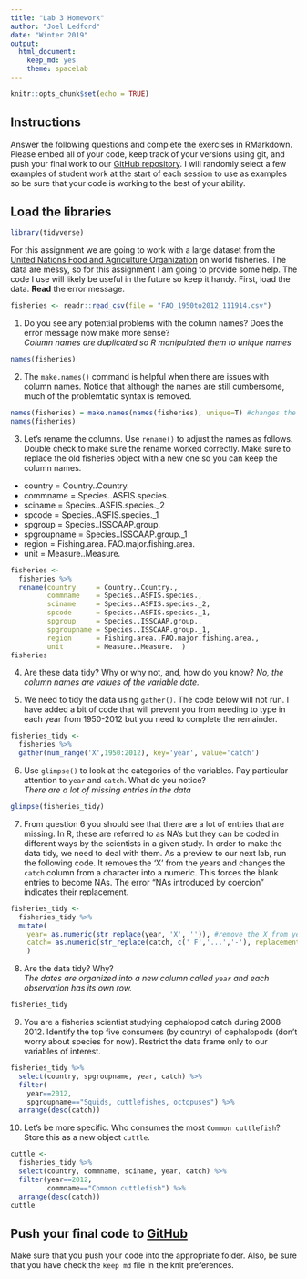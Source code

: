 ```yaml
---
title: "Lab 3 Homework"
author: "Joel Ledford"
date: "Winter 2019"
output:
  html_document:
    keep_md: yes
    theme: spacelab
---
```


```r
knitr::opts_chunk$set(echo = TRUE)
```

## Instructions
Answer the following questions and complete the exercises in RMarkdown. Please embed all of your code, keep track of your versions using git, and push your final work to our [GitHub repository](https://github.com/FRS417-DataScienceBiologists). I will randomly select a few examples of student work at the start of each session to use as examples so be sure that your code is working to the best of your ability.

## Load the libraries
```r
library(tidyverse)
```

For this assignment we are going to work with a large dataset from the [United Nations Food and Agriculture Organization](http://www.fao.org/about/en/) on world fisheries. The data are messy, so for this assignment I am going to provide some help. The code I use will likely be useful in the future so keep it handy. First, load the data. **Read** the error message.  

```r
fisheries <- readr::read_csv(file = "FAO_1950to2012_111914.csv") 
```

1. Do you see any potential problems with the column names? Does the error message now make more sense?  
*Column names are duplicated so R manipulated them to unique names*
```r
names(fisheries)
```

2. The `make.names()` command is helpful when there are issues with column names. Notice that although the names are still cumbersome, much of the problemtatic syntax is removed.
```r
names(fisheries) = make.names(names(fisheries), unique=T) #changes the column names
names(fisheries)
```

3. Let's rename the columns. Use `rename()` to adjust the names as follows. Double check to make sure the rename worked correctly. Make sure to replace the old fisheries object with a new one so you can keep the column names.
+ country     = Country..Country.  
+ commname    = Species..ASFIS.species.  
+ sciname     = Species..ASFIS.species._2  
+ spcode      = Species..ASFIS.species._1  
+ spgroup     = Species..ISSCAAP.group.  
+ spgroupname = Species..ISSCAAP.group._1  
+ region      = Fishing.area..FAO.major.fishing.area.  
+ unit        = Measure..Measure.  

```r
fisheries <- 
  fisheries %>% 
  rename(country     = Country..Country.,
         commname    = Species..ASFIS.species.,
         sciname     = Species..ASFIS.species._2,
         spcode      = Species..ASFIS.species._1,
         spgroup     = Species..ISSCAAP.group.,
         spgroupname = Species..ISSCAAP.group._1,
         region      = Fishing.area..FAO.major.fishing.area.,
         unit        = Measure..Measure.  )
fisheries
```

4. Are these data tidy? Why or why not, and, how do you know?
*No, the column names are values of the variable date.*  

5. We need to tidy the data using `gather()`. The code below will not run. I have added a bit of code that will prevent you from needing to type in each year from 1950-2012 but you need to complete the remainder.
```r
fisheries_tidy <- 
  fisheries %>% 
  gather(num_range('X',1950:2012), key='year', value='catch')
```

6. Use `glimpse()` to look at the categories of the variables. Pay particular attention to `year` and `catch`. What do you notice?  
*There are a lot of missing entries in the data*  

```r
glimpse(fisheries_tidy)
```

7. From question 6 you should see that there are a lot of entries that are missing. In R, these are referred to as NA's but they can be coded in different ways by the scientists in a given study. In order to make the data tidy, we need to deal with them. As a preview to our next lab, run the following code. It removes the 'X' from the years and changes the `catch` column from a character into a numeric. This forces the blank entries to become NAs. The error "NAs introduced by coercion" indicates their replacement.
```r
fisheries_tidy <- 
  fisheries_tidy %>% 
  mutate(
    year= as.numeric(str_replace(year, 'X', '')), #remove the X from year
    catch= as.numeric(str_replace(catch, c(' F','...','-'), replacement = '')) #replace character strings with NA
    )
```

8. Are the data tidy? Why?  
*The dates are organized into a new column called `year` and each observation has its own row.*
```r
fisheries_tidy
```

9. You are a fisheries scientist studying cephalopod catch during 2008-2012. Identify the top five consumers (by country) of cephalopods (don't worry about species for now). Restrict the data frame only to our variables of interest.
```r
fisheries_tidy %>% 
  select(country, spgroupname, year, catch) %>% 
  filter(
    year==2012,
    spgroupname=="Squids, cuttlefishes, octopuses") %>%
  arrange(desc(catch))
```

10. Let's be more specific. Who consumes the most `Common cuttlefish`? Store this as a new object `cuttle`.
```r
cuttle <- 
  fisheries_tidy %>% 
  select(country, commname, sciname, year, catch) %>% 
  filter(year==2012,
         commname=="Common cuttlefish") %>%
  arrange(desc(catch))
cuttle
```

## Push your final code to [GitHub](https://github.com/FRS417-DataScienceBiologists)
Make sure that you push your code into the appropriate folder. Also, be sure that you have check the `keep md` file in the knit preferences.